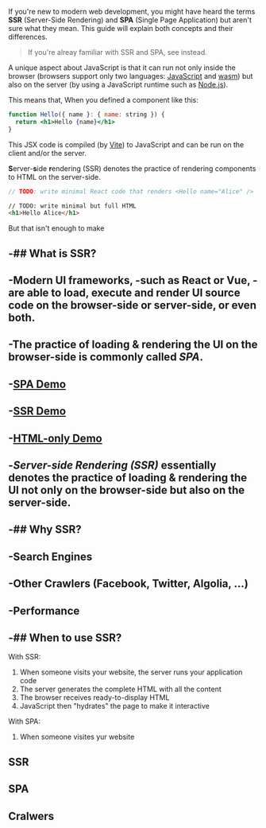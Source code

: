 If you're new to modern web development, you might have heard the terms **SSR** (Server-Side Rendering) and **SPA** (Single Page Application) but aren't sure what they mean. This guide will explain both concepts and their differences.

> If you're alreay familiar with SSR and SPA, see <Link href="/SSR-vs-SPA" /> instead.

A unique aspect about JavaScript is that it can run not only inside the browser (browsers support only two languages: [JavaScript](https://en.wikipedia.org/wiki/JavaScript) and [wasm](https://webassembly.org)) but also on the server (by using a JavaScript runtime such as [Node.js](https://nodejs.org)).

This means that, When you defined a component like this:

```jsx
function Hello({ name }: { name: string }) {
  return <h1>Hello {name}</h1>
}
```

This JSX code is compiled (by [Vite](https://vite.dev)) to JavaScript and can be run on the client and/or the server.


**S**erver-**s**ide **r**endering (SSR) denotes the practice of rendering components to HTML on the server-side.

```js
// TODO: write minimal React code that renders <Hello name="Alice" />
```

```html
// TODO: write minimal but full HTML
<h1>Hello Alice</h1>
```

But that isn't enough to make

-## What is SSR?
-
-Modern UI frameworks,
-such as React or Vue,
-are able to load, execute and render UI source code on the browser-side or server-side, or even both.
-
-The practice of loading & rendering the UI on the browser-side is commonly called *SPA*.
-
-[SPA Demo](/spa-demo)
-
-[SSR Demo](/ssr-demo)
-
-[HTML-only Demo](/html-only-demo)
-
-*Server-side Rendering (SSR)* essentially denotes the practice of loading & rendering the UI not only on the browser-side but also on the server-side.
-
-## Why SSR?
-
-**Search Engines**
-
-**Other Crawlers (Facebook, Twitter, Algolia, ...)**
-
-**Performance**
-
-## When to use SSR?
-


With SSR:
1. When someone visits your website, the server runs your application code
2. The server generates the complete HTML with all the content
3. The browser receives ready-to-display HTML
4. JavaScript then "hydrates" the page to make it interactive

With SPA:
1. When someone visites yur website

## SSR

## SPA

## Cralwers
